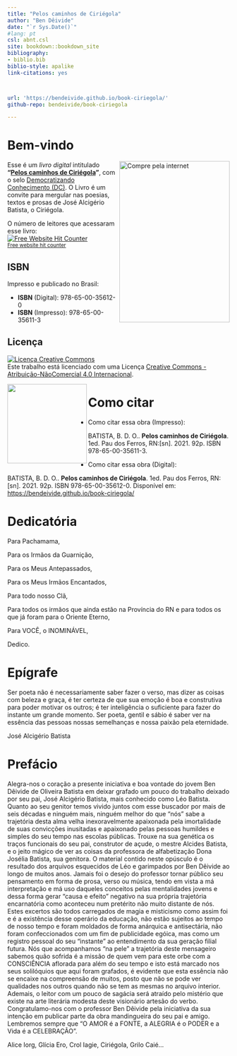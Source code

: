 ```yaml
--- 
title: "Pelos caminhos de Ciriégola"
author: "Ben Dêivide"
date: "`r Sys.Date()`"
#lang: pt
csl: abnt.csl
site: bookdown::bookdown_site
bibliography:
- biblio.bib
biblio-style: apalike
link-citations: yes



url: 'https://bendeivide.github.io/book-ciriegola/'
github-repo: bendeivide/book-ciriegola

---
```

# Bem-vindo {-}

<a href="https://bendeivide.github.io/books/ciriegola/"><img src="capa.png" align="right" width="250" height="366" class="cover" alt="Compre pela internet" /></a> Esse é um *livro digital* intitulado __"[Pelos caminhos de Ciriégola]()"__, com o selo [Democratizando Conhecimento (DC)](https://bendeivide.github.io/dc/). O Livro é um convite para mergular nas poesias, textos e prosas de José Alcigério Batista, o Ciriégola.

O número de leitores  que acessaram esse livro:
</br>
<div align='center'><a href='https://www.free-website-hit-counter.com'><img src='https://www.free-website-hit-counter.com/c.php?d=9&id=130209&s=288' border='0' alt='Free Website Hit Counter'></a><br / ><small><a href='https://www.free-website-hit-counter.com' title="Free Website Hit Counter">Free website hit counter</a></small></div>

## ISBN {-}

Impresso e publicado no Brasil:

- __ISBN__ (Digital): 978-65-00-35612-0
- __ISBN__ (Impresso): 978-65-00-35611-3

## Licença {-}

<a rel="license" href="http://creativecommons.org/licenses/by-nc/4.0/"><img alt="Licença Creative Commons" style="border-width:0" src="https://i.creativecommons.org/l/by-nc/4.0/88x31.png" /></a><br />Este trabalho está licenciado com uma Licença <a rel="license" href="http://creativecommons.org/licenses/by-nc/4.0/">Creative Commons - Atribuição-NãoComercial 4.0 Internacional</a>.

<a href="https://bendeivide.github.io/dc/"><img src="Logo-DC-preto2.png" align="left" width="180" /></a>

# Como citar {-}

- Como citar essa obra (Impresso):

BATISTA, B. D. O.. __Pelos caminhos de Ciriégola__. 1ed. Pau dos Ferros, RN:[sn]. 2021. 92p. ISBN 978-65-00-35611-3.

- Como citar essa obra (Digital):

BATISTA, B. D. O.. __Pelos caminhos de Ciriégola__. 1ed. Pau dos Ferros, RN:[sn]. 2021. 92p. ISBN 978-65-00-35612-0. Disponível em: <https://bendeivide.github.io/book-ciriegola/>


# Dedicatória {-}

Para Pachamama,

Para os Irmãos da Guarnição,

Para os Meus Antepassados,

Para os Meus Irmãos Encantados,

Para todo nosso Clã,

Para todos os irmãos que ainda estão na Província do RN e para todos os que já foram para o Oriente Eterno,

Para VOCÊ, o INOMINÁVEL,

<div align="right" >
Dedico.
</div>


# Epígrafe {-}

Ser poeta não é necessariamente saber fazer o verso, mas dizer as coisas com beleza e graça, é ter certeza de que sua emoção é boa e construtiva para poder motivar os outros; é ter inteligência o suficiente para fazer do instante um grande momento. Ser poeta, gentil e sábio é saber ver na essência das pessoas nossas semelhanças e nossa paixão pela eternidade. 
<div align="right" >
José Alcigério Batista
</div>


# Prefácio {-}

Alegra-nos o coração a presente iniciativa e boa vontade do jovem Ben Dêivide de Oliveira Batista em deixar grafado um pouco do trabalho deixado por seu pai, José Alcigério Batista, mais conhecido como Léo Batista. Quanto ao seu genitor temos vivido juntos com esse buscador por mais de seis décadas e ninguém mais, ninguém melhor do que “nós” sabe a trajetória desta alma velha inexoravelmente apaixonada pela imortalidade de suas convicções inusitadas e apaixonado pelas pessoas humildes e simples do seu tempo nas escolas públicas. Trouxe na sua genética os traços funcionais do seu pai, construtor de açude, o mestre Alcides Batista, e o jeito mágico de ver as coisas da professora de alfabetização Dona Josélia Batista, sua genitora. O material contido neste opúsculo é o resultado dos arquivos esquecidos de Léo e garimpados por Ben Dêivide ao longo de muitos anos. Jamais foi o desejo do professor tornar público seu pensamento em forma de prosa, verso ou música, tendo em vista a má interpretação e má uso daqueles conceitos pelas mentalidades jovens e dessa forma gerar “causa e efeito” negativo na sua própria trajetória encarnatória como aconteceu num pretérito não muito distante de nós. Estes excertos são todos carregados de magia e misticismo como assim foi e é a existência desse operário da educação, não estão sujeitos ao tempo de nosso tempo e foram moldados de forma anárquica e antisectária, não foram confeccionados com um fim de publicidade egóica, mas como um registro pessoal do seu “instante” ao entendimento da sua geração filial futura. Nós que acompanhamos “na pele” a trajetória deste mensageiro sabemos quão sofrida é a missão de quem vem para este orbe com a CONSCIÊNCIA aflorada para além do seu tempo e isto está marcado nos seus solilóquios que aqui foram grafados, é evidente que esta essência não se encaixe na compreensão de muitos, posto que não se pode ver qualidades nos outros quando não se tem as mesmas no arquivo interior. Ademais, o leitor com um pouco de sagácia será atraído pelo mistério que existe na arte literária modesta deste visionário artesão do verbo. Congratulamo-nos com o professor Ben Dêivide pela iniciativa da sua intenção em publicar parte da obra mandingueira do seu pai e amigo. Lembremos sempre que “O AMOR é a FONTE, a ALEGRIA é o PODER e a Vida é a CELEBRAÇÃO”.

<div align="right" >
Alice Iorg, Glícia Ero, Crol Iagie, Ciriégola, Grilo Caié...
</div>
